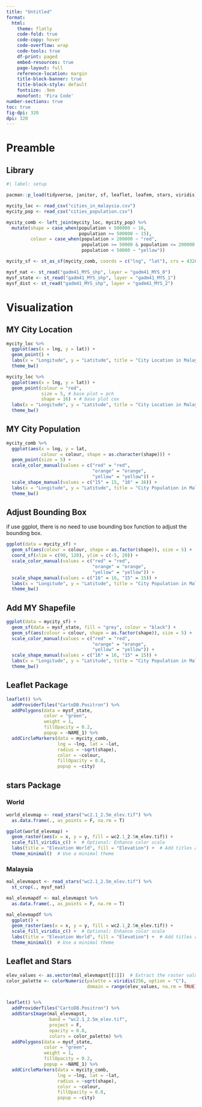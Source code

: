 ```yaml
---
title: "Untitled"
format: 
  html:
    theme: flatly
    code-fold: true
    code-copy: hover
    code-overflow: wrap
    code-tools: true
    df-print: paged
    embed-resources: true
    page-layout: full
    reference-location: margin
    title-block-banner: true
    title-block-style: default
    fontsize: .9em
    monofont: 'Fira Code'
number-sections: true
toc: true
fig-dpi: 320
dpi: 320
---
```


# Preamble

## Library

```r
#| label: setup

pacman::p_load(tidyverse, janitor, sf, leaflet, leafem, stars, viridis)

mycity_loc <- read_csv("cities_in_malaysia.csv")
mycity_pop <- read_csv("cities_population.csv") 

mycity_comb <- left_join(mycity_loc, mycity_pop) %>% 
  mutate(shape = case_when(population < 500000 ~ 16, 
                           population >= 500000 ~ 15),
         colour = case_when(population > 200000 ~ "red", 
                            population >= 50000 & population <= 200000 ~ "orange",
                            population < 50000 ~ "yellow"))

mycity_sf <- st_as_sf(mycity_comb, coords = c("lng", "lat"), crs = 4326)

mysf_nat <- st_read("gadm41_MYS_shp", layer = "gadm41_MYS_0")
mysf_state <- st_read("gadm41_MYS_shp", layer = "gadm41_MYS_1")
mysf_dist <- st_read("gadm41_MYS_shp", layer = "gadm41_MYS_2")

```


# Visualization


## MY City Location

```r
mycity_loc %>% 
  ggplot(aes(x = lng, y = lat)) +
  geom_point() + 
  labs(x = "Longitude", y = "Latitude", title = "City Location in Malaysia") + 
  theme_bw()

mycity_loc %>% 
  ggplot(aes(x = lng, y = lat)) +
  geom_point(colour = "red", 
             size = 5, # base plot = pch
             shape = 16) + # base plot cex
  labs(x = "Longitude", y = "Latitude", title = "City Location in Malaysia") + 
  theme_bw()
```



## MY City Population

```r
mycity_comb %>% 
  ggplot(aes(x = lng, y = lat, 
             colour = colour, shape = as.character(shape))) + 
  geom_point(size = 5) + 
  scale_color_manual(values = c("red" = "red", 
                                "orange" = "orange", 
                                "yellow" = "yellow")) + 
  scale_shape_manual(values = c("15" = 15, "16" = 16)) +
  labs(x = "Longitude", y = "Latitude", title = "City Population in Malaysia") + 
  theme_bw()
```


## Adjust Bounding Box

if use ggplot, there is no need to use bounding box function to adjust the bounding box. 

```r
ggplot(data = mycity_sf) +
  geom_sf(aes(colour = colour, shape = as.factor(shape)), size = 5) +
  coord_sf(xlim = c(90, 120), ylim = c(-5, 20)) +
  scale_color_manual(values = c("red" = "red", 
                                "orange" = "orange", 
                                "yellow" = "yellow")) +
  scale_shape_manual(values = c("16" = 16, "15" = 15)) +
  labs(x = "Longitude", y = "Latitude", title = "City Population in Malaysia") +
  theme_bw()
```


## Add MY Shapefile

```r
ggplot(data = mycity_sf) +
  geom_sf(data = mysf_state, fill = "grey", colour = "black") +
  geom_sf(aes(colour = colour, shape = as.factor(shape)), size = 5) +
  scale_color_manual(values = c("red" = "red", 
                                "orange" = "orange", 
                                "yellow" = "yellow")) +
  scale_shape_manual(values = c("16" = 16, "15" = 15)) +
  labs(x = "Longitude", y = "Latitude", title = "City Population in Malaysia") +
  theme_bw()
```


## Leaflet Package

```r
leaflet() %>% 
  addProviderTiles("CartoDB.Positron") %>% 
  addPolygons(data = mysf_state,  
              color = "green", 
              weight = 1, 
              fillOpacity = 0.2, 
              popup = ~NAME_1) %>% 
  addCircleMarkers(data = mycity_comb, 
                   lng = ~lng, lat = ~lat, 
                   radius = ~sqrt(shape), 
                   color = ~colour, 
                   fillOpacity = 0.8, 
                   popup = ~city)
```



## stars Package

### World

```r
world_elevmap <- read_stars("wc2.1_2.5m_elev.tif") %>% 
  as.data.frame(., as_points = F, na.rm = T)

ggplot(world_elevmap) +
  geom_raster(aes(x = x, y = y, fill = wc2.1_2.5m_elev.tif)) +
  scale_fill_viridis_c() +  # Optional: Enhance color scale
  labs(title = "Elevation World", fill = "Elevation") +  # Add titles and labels
  theme_minimal()  # Use a minimal theme
```


### Malaysia

```r
mal_elevmapst <- read_stars("wc2.1_2.5m_elev.tif") %>% 
  st_crop(., mysf_nat)

mal_elevmapdf <- mal_elevmapst %>% 
  as.data.frame(., as_points = F, na.rm = T)

mal_elevmapdf %>% 
  ggplot() + 
  geom_raster(aes(x = x, y = y, fill = wc2.1_2.5m_elev.tif)) +
  scale_fill_viridis_c() +  # Optional: Enhance color scale
  labs(title = "Elevation World", fill = "Elevation") +  # Add titles and labels
  theme_minimal()  # Use a minimal theme
```


## Leaflet and Stars

```r
elev_values <- as.vector(mal_elevmapst[[1]])  # Extract the raster values
color_palette <- colorNumeric(palette = viridis(256, option = "C"), 
                              domain = range(elev_values, na.rm = TRUE))


leaflet() %>% 
  addProviderTiles("CartoDB.Positron") %>% 
  addStarsImage(mal_elevmapst, 
                band = "wc2.1_2.5m_elev.tif", 
                project = F, 
                opacity = 0.8,
                colors = color_palette) %>% 
  addPolygons(data = mysf_state,  
              color = "green", 
              weight = 1, 
              fillOpacity = 0.2, 
              popup = ~NAME_1) %>% 
  addCircleMarkers(data = mycity_comb, 
                   lng = ~lng, lat = ~lat, 
                   radius = ~sqrt(shape), 
                   color = ~colour, 
                   fillOpacity = 0.8, 
                   popup = ~city)
```

